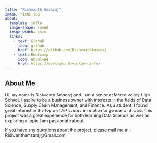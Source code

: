 ```yaml
---
title: "Rishvanth Amsaraj"
image: rishi.jpg
about:
  template: jolla
  image-shape: round
  image-width: 15em
  links: 
    - text: Github
      icon: github
      href: https://github.com/RishvanthAmsaraj
    - text: Bootcamp
      icon: envelope
      href: https://bootcamp.davidkane.info/
---
```


## About Me

Hi, my name is Rishvanth Amsaraj and I am a senior at Metea Valley High School. I aspire to be a business owner with interests in the fields of Data Science, Supply Chain Management, and Finance. As a student, I found great interest in the topic of AP scores in relation to gender and race. This project was a great experience for both learning Data Science as well as exploring a topic I am passionate about. 

If you have any questions about the project, please mail me at - Rishvanthamsaraj@Gmail.com